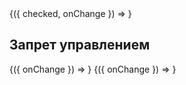 


<Playground>
    <SwitcherWrapper>
        {({ checked, onChange }) => <Switcher checked={checked} onChange={onChange} />}
    </SwitcherWrapper>
</Playground>

## Запрет управлением

<Playground>
    <SwitcherWrapper>
        {({ onChange }) => <Switcher disabled onChange={onChange} />}
    </SwitcherWrapper>
</Playground>

<Playground>
    <SwitcherWrapper>
        {({ onChange }) => <Switcher checked disabled onChange={onChange} />}
    </SwitcherWrapper>
</Playground>
